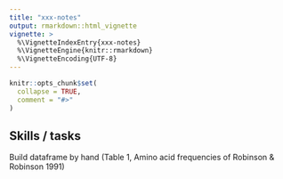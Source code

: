 ```yaml
---
title: "xxx-notes"
output: rmarkdown::html_vignette
vignette: >
  %\VignetteIndexEntry{xxx-notes}
  %\VignetteEngine{knitr::rmarkdown}
  %\VignetteEncoding{UTF-8}
---
```


```r
knitr::opts_chunk$set(
  collapse = TRUE,
  comment = "#>"
)
```



## Skills / tasks

Build dataframe by hand (Table 1, Amino acid frequencies of Robinson & Robinson 1991)
